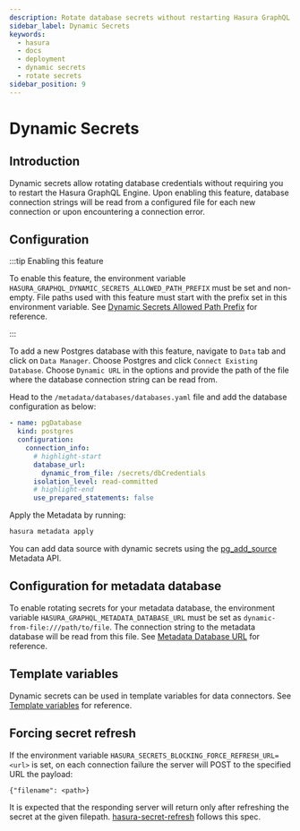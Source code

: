 ```yaml
---
description: Rotate database secrets without restarting Hasura GraphQL Engine
sidebar_label: Dynamic Secrets
keywords:
  - hasura
  - docs
  - deployment
  - dynamic secrets
  - rotate secrets
sidebar_position: 9
---
```



# Dynamic Secrets

<ProductBadge ce self />

## Introduction

Dynamic secrets allow rotating database credentials without requiring you to restart the Hasura GraphQL Engine. Upon
enabling this feature, database connection strings will be read from a configured file for each new connection or upon
encountering a connection error.

## Configuration

:::tip Enabling this feature

To enable this feature, the environment variable `HASURA_GRAPHQL_DYNAMIC_SECRETS_ALLOWED_PATH_PREFIX` must be set and
non-empty. File paths used with this feature must start with the prefix set in this environment variable. See
[Dynamic Secrets Allowed Path Prefix](/deployment/graphql-engine-flags/reference.mdx#dynamic-secrets-allowed-path-prefix)
for reference.

:::

<Tabs groupId="user-preference" className="api-tabs">
<TabItem value="console" label="Console">

To add a new Postgres database with this feature, navigate to `Data` tab and click on `Data Manager`. Choose Postgres
and click `Connect Existing Database`. Choose `Dynamic URL` in the options and provide the path of the file where the
database connection string can be read from.

<Thumbnail
  src="/img/databases/postgres/dynamic-secrets/dynamic-secrets.png"
  alt="Dynamic secrets configuration for Postgres"
/>

</TabItem>
<TabItem value="cli" label="CLI">

Head to the `/metadata/databases/databases.yaml` file and add the database configuration as below:

```yaml
- name: pgDatabase
  kind: postgres
  configuration:
    connection_info:
      # highlight-start
      database_url:
        dynamic_from_file: /secrets/dbCredentials
      isolation_level: read-committed
      # highlight-end
      use_prepared_statements: false
```

Apply the Metadata by running:

```bash
hasura metadata apply
```

</TabItem>
<TabItem value="api" label="API">

You can add data source with dynamic secrets using the
[pg_add_source](/api-reference/metadata-api/source.mdx#metadata-pg-add-source) Metadata API.

</TabItem>
</Tabs>

## Configuration for metadata database

To enable rotating secrets for your metadata database, the environment variable `HASURA_GRAPHQL_METADATA_DATABASE_URL`
must be set as `dynamic-from-file:///path/to/file`. The connection string to the metadata database will be read from
this file. See [Metadata Database URL](/deployment/graphql-engine-flags/reference.mdx/#metadata-database-url) for
reference.

## Template variables

Dynamic secrets can be used in template variables for data connectors. See
[Template variables](/databases/database-config/data-connector-config.mdx/#template) for reference.

## Forcing secret refresh

If the environment variable `HASURA_SECRETS_BLOCKING_FORCE_REFRESH_URL=<url>`
is set, on each connection failure the server will POST to the specified URL the payload:

```
{"filename": <path>}
```

It is expected that the responding server will return only after refreshing the
secret at the given filepath. [hasura-secret-refresh](https://github.com/hasura/hasura-secret-refresh) 
follows this spec.
